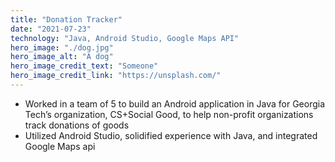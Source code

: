 ```yaml
---
title: "Donation Tracker"
date: "2021-07-23"
technology: "Java, Android Studio, Google Maps API"
hero_image: "./dog.jpg"
hero_image_alt: "A dog"
hero_image_credit_text: "Someone"
hero_image_credit_link: "https://unsplash.com/"
---
```

* Worked in a team of 5 to build an Android application in Java for Georgia Tech’s organization, CS+Social Good, to help non-profit organizations track donations of goods
* Utilized Android Studio, solidified experience with Java, and integrated Google Maps api
